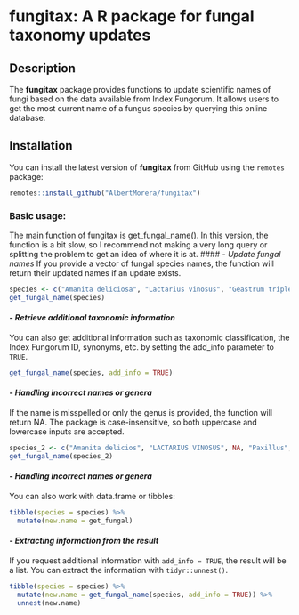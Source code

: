 # fungitax: A R package for fungal taxonomy updates

## Description
The **fungitax** package provides functions to update scientific names of fungi based on the data available from Index Fungorum. It allows users to get the most current name of a fungus species by querying this online database.

## Installation

You can install the latest version of **fungitax** from GitHub using the `remotes` package:

```r
remotes::install_github("AlbertMorera/fungitax")
```

### **Basic usage:**
The main function of fungitax is get_fungal_name(). In this version, the function is a bit slow, so I recommend not making a very long query or splitting the problem to get an idea of where it is at.
#### - *Update fungal names*
If you provide a vector of fungal species names, the function will return their updated names if an update exists.
```r
species <- c("Amanita deliciosa", "Lactarius vinosus", "Geastrum triplex")
get_fungal_name(species)
```

#### - *Retrieve additional taxonomic information*
You can also get additional information such as taxonomic classification, the Index Fungorum ID, synonyms, etc. by setting the add_info parameter to `TRUE`.
```r
get_fungal_name(species, add_info = TRUE)
```

#### - *Handling incorrect names or genera*
If the name is misspelled or only the genus is provided, the function will return NA. The package is case-insensitive, so both uppercase and lowercase inputs are accepted.
```r
species_2 <- c("Amanita delicios", "LACTARIUS VINOSUS", NA, "Paxillus", "Gaestrum")
get_fungal_name(species_2)
```

#### - *Handling incorrect names or genera*
You can also work with data.frame or tibbles:
```r
tibble(species = species) %>%
  mutate(new.name = get_fungal)
```

#### - *Extracting information from the result*
If you request additional information with `add_info = TRUE`, the result will be a list. You can extract the information with `tidyr::unnest()`.
```r
tibble(species = species) %>%
  mutate(new.name = get_fungal_name(species, add_info = TRUE)) %>%
  unnest(new.name)
```
